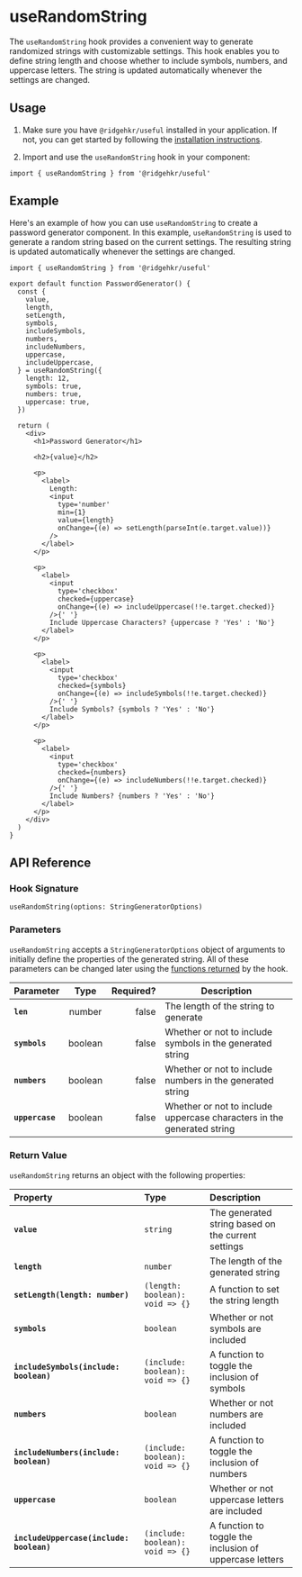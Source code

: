 # useRandomString

The `useRandomString` hook provides a convenient way to generate randomized strings with customizable settings. This hook enables you to define string length and choose whether to include symbols, numbers, and uppercase letters. The string is updated automatically whenever the settings are changed.

## Usage

1. Make sure you have `@ridgehkr/useful` installed in your application. If not, you can get started by following the [installation instructions](/#getting-started).

2. Import and use the `useRandomString` hook in your component:

```tsx
import { useRandomString } from '@ridgehkr/useful'
```

## Example

Here's an example of how you can use `useRandomString` to create a password generator component. In this example, `useRandomString` is used to generate a random string based on the current settings. The resulting string is updated automatically whenever the settings are changed.

```tsx /useRandomString/ filename="PasswordGenerator.tsx"
import { useRandomString } from '@ridgehkr/useful'

export default function PasswordGenerator() {
  const {
    value,
    length,
    setLength,
    symbols,
    includeSymbols,
    numbers,
    includeNumbers,
    uppercase,
    includeUppercase,
  } = useRandomString({
    length: 12,
    symbols: true,
    numbers: true,
    uppercase: true,
  })

  return (
    <div>
      <h1>Password Generator</h1>

      <h2>{value}</h2>

      <p>
        <label>
          Length:
          <input
            type='number'
            min={1}
            value={length}
            onChange={(e) => setLength(parseInt(e.target.value))}
          />
        </label>
      </p>

      <p>
        <label>
          <input
            type='checkbox'
            checked={uppercase}
            onChange={(e) => includeUppercase(!!e.target.checked)}
          />{' '}
          Include Uppercase Characters? {uppercase ? 'Yes' : 'No'}
        </label>
      </p>

      <p>
        <label>
          <input
            type='checkbox'
            checked={symbols}
            onChange={(e) => includeSymbols(!!e.target.checked)}
          />{' '}
          Include Symbols? {symbols ? 'Yes' : 'No'}
        </label>
      </p>

      <p>
        <label>
          <input
            type='checkbox'
            checked={numbers}
            onChange={(e) => includeNumbers(!!e.target.checked)}
          />{' '}
          Include Numbers? {numbers ? 'Yes' : 'No'}
        </label>
      </p>
    </div>
  )
}
```

## API Reference

### Hook Signature

```tsx
useRandomString(options: StringGeneratorOptions)
```

### Parameters

`useRandomString` accepts a `StringGeneratorOptions` object of arguments to initially define the properties of the generated string. All of these parameters can be changed later using the [functions returned](#return-value) by the hook.

| Parameter       |  Type   | Required? | Description                                                            |
| :-------------- | :-----: | --------: | ---------------------------------------------------------------------- |
| **`len`**       | number  |     false | The length of the string to generate                                   |
| **`symbols`**   | boolean |     false | Whether or not to include symbols in the generated string              |
| **`numbers`**   | boolean |     false | Whether or not to include numbers in the generated string              |
| **`uppercase`** | boolean |     false | Whether or not to include uppercase characters in the generated string |

### Return Value

`useRandomString` returns an object with the following properties:

| Property                                 | Type                             | Description                                             |
| :--------------------------------------- | :------------------------------- | :------------------------------------------------------ |
| **`value`**                              | `string`                         | The generated string based on the current settings      |
| **`length`**                             | `number`                         | The length of the generated string                      |
| **`setLength(length: number)`**          | `(length: boolean): void => {}`  | A function to set the string length                     |
| **`symbols`**                            | `boolean`                        | Whether or not symbols are included                     |
| **`includeSymbols(include: boolean)`**   | `(include: boolean): void => {}` | A function to toggle the inclusion of symbols           |
| **`numbers`**                            | `boolean`                        | Whether or not numbers are included                     |
| **`includeNumbers(include: boolean)`**   | `(include: boolean): void => {}` | A function to toggle the inclusion of numbers           |
| **`uppercase`**                          | `boolean`                        | Whether or not uppercase letters are included           |
| **`includeUppercase(include: boolean)`** | `(include: boolean): void => {}` | A function to toggle the inclusion of uppercase letters |
